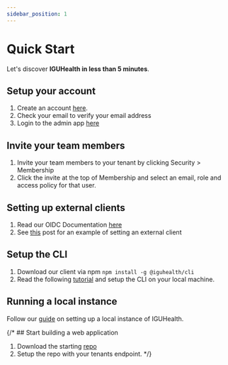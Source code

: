 ```yaml
---
sidebar_position: 1
---
```


# Quick Start

Let's discover **IGUHealth in less than 5 minutes**.


## Setup your account
1. Create an account [here](https://api.iguhealth.app/auth/signup).
2. Check your email to verify your email address
3. Login to the admin app [here](https://api.iguhealth.app/auth/login)


## Invite your team members
1. Invite your team members to your tenant by clicking Security > Membership
2. Click the invite at the top of Membership and select an email, role and access policy for that user.

## Setting up external clients
1. Read our OIDC Documentation [here](../Authentication/OIDC.mdx)
2. See [this](/blog/2024-05-23-vanya-integration) post for an example of setting an external client 

## Setup the CLI
1. Download our client via npm `npm install -g @iguhealth/cli`
2. Read the following [tutorial](../Tutorials/SETUP_CLI.md) and setup the CLI on your local machine.


## Running a local instance
Follow our [guide](./Local_Development.mdx) on setting up a local instance of IGUHealth.

{/* ## Start building a web application
1. Download the starting [repo](https://github.com/IGUHealth/web-app-example)
2. Setup the repo with your tenants endpoint. */}

